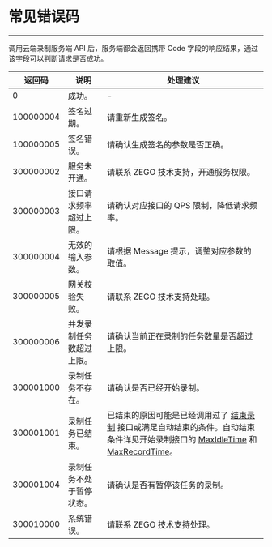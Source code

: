 

# 常见错误码

---

调用云端录制服务端 API 后，服务端都会返回携带 Code 字段的响应结果，通过该字段可以判断请求是否成功。

|返回码|说明| 处理建议 |
|-----|----|----|
| 0 | 成功。| -|
| 100000004 | 签名过期。| 请重新生成签名。|
| 100000005 | 签名错误。| 请确认生成签名的参数是否正确。|
| 300000002 | 服务未开通。 | 请联系 ZEGO 技术支持，开通服务权限。|
| 300000003 | 接口请求频率超过上限。 | 请确认对应接口的 QPS 限制，降低请求频率。|
| 300000004 | 无效的输入参数。 | 请根据 Message 提示，调整对应参数的取值。|
| 300000005 | 网关校验失败。 | 请联系 ZEGO 技术支持处理。|
| 300000006 | 并发录制任务数超过上限。 | 请确认当前正在录制的任务数量是否超过上限。|
| 300001000 | 录制任务不存在。 | 请确认是否已经开始录制。|
| 300001001 | 录制任务已结束。 | 已结束的原因可能是已经调用过了 [结束录制](./stop.mdx) 接口或满足自动结束的条件。自动结束条件详见开始录制接口的 [MaxIdleTime](./start.mdx#MaxIdleTime) 和 [MaxRecordTime](./start.mdx#MaxRecordTime)。|
| 300001004 | 录制任务不处于暂停状态。 | 请确认是否有暂停该任务的录制。|
| 300010000 | 系统错误。 | 请联系 ZEGO 技术支持处理。|

